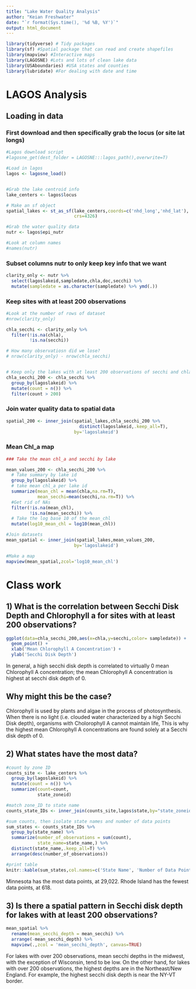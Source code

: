 ```yaml
---
title: "Lake Water Quality Analysis"
author: "Keian Freshwater"
date: "`r format(Sys.time(), '%d %B, %Y')`"
output: html_document
---
```




```r
library(tidyverse) # Tidy packages
library(sf) #Spatial package that can read and create shapefiles 
library(mapview) #Interactive maps
library(LAGOSNE) #Lots and lots of clean lake data
library(USAboundaries) #USA states and counties
library(lubridate) #For dealing with date and time
```


# LAGOS Analysis


## Loading in data


### First download and then specifically grab the locus (or site lat longs)
```r
#Lagos download script
#lagosne_get(dest_folder = LAGOSNE:::lagos_path(),overwrite=T)

#Load in lagos
lagos <- lagosne_load()


#Grab the lake centroid info
lake_centers <- lagos$locus

# Make an sf object 
spatial_lakes <- st_as_sf(lake_centers,coords=c('nhd_long','nhd_lat'),
                          crs=4326)

#Grab the water quality data
nutr <- lagos$epi_nutr

#Look at column names
#names(nutr)
```

### Subset columns nutr to only keep key info that we want


```r
clarity_only <- nutr %>%
  select(lagoslakeid,sampledate,chla,doc,secchi) %>%
  mutate(sampledate = as.character(sampledate) %>% ymd(.))

```


### Keep sites with at least 200 observations 

```r

#Look at the number of rows of dataset
#nrow(clarity_only)

chla_secchi <- clarity_only %>%
  filter(!is.na(chla),
         !is.na(secchi))

# How many observatiosn did we lose?
# nrow(clarity_only) - nrow(chla_secchi)


# Keep only the lakes with at least 200 observations of secchi and chla
chla_secchi_200 <- chla_secchi %>%
  group_by(lagoslakeid) %>%
  mutate(count = n()) %>%
  filter(count > 200)

```


### Join water quality data to spatial data

```r
spatial_200 <- inner_join(spatial_lakes,chla_secchi_200 %>%
                            distinct(lagoslakeid,.keep_all=T),
                          by='lagoslakeid')

```

### Mean Chl_a map

```r
### Take the mean chl_a and secchi by lake

mean_values_200 <- chla_secchi_200 %>%
  # Take summary by lake id
  group_by(lagoslakeid) %>%
  # take mean chl_a per lake id
  summarize(mean_chl = mean(chla,na.rm=T),
            mean_secchi=mean(secchi,na.rm=T)) %>%
  #Get rid of NAs
  filter(!is.na(mean_chl),
         !is.na(mean_secchi)) %>%
  # Take the log base 10 of the mean_chl
  mutate(log10_mean_chl = log10(mean_chl))

#Join datasets
mean_spatial <- inner_join(spatial_lakes,mean_values_200,
                          by='lagoslakeid') 

#Make a map
mapview(mean_spatial,zcol='log10_mean_chl')
```


# Class work

## 1) What is the correlation between Secchi Disk Depth and Chlorophyll a for sites with at least 200 observations?

```r
ggplot(data=chla_secchi_200,aes(x=chla,y=secchi,color= sampledate)) +
  geom_point() +
  xlab('Mean Chlorophyll A Concentration') +
  ylab('Secchi Disk Depth')
```

  
In general, a high secchi disk depth is correlated to virtually 0 mean Chlorophyll A concentration; the mean Chlorophyll A concentration is highest at secchi disk depth of 0.

## Why might this be the case? 

Chlorophyll is used by plants and algae in the process of photosynthesis. When there is no light (i.e. clouded water characterized by a high Secchi Disk depth), organisms with Cholorophyll A cannot maintain life, This is why the highest mean Chlorophyll A concentrations are found solely at a Secchi disk depth of 0.

## 2) What states have the most data? 

```r

#count by zone ID
counts_site <- lake_centers %>%
  group_by(lagoslakeid) %>%
  mutate(count = n()) %>%
  summarize(count=count,
            state_zoneid)

#match zone_ID to state name
counts_state_IDs <- inner_join(counts_site,lagos$state,by="state_zoneid")

#sum counts, then isolate state names and number of data points
sum_states <- counts_state_IDs %>%
  group_by(state_name) %>%
  summarize(number_of_observations = sum(count),
            state_name=state_name,) %>%
  distinct(state_name,.keep_all=T) %>%
  arrange(desc(number_of_observations))

#print table
knitr::kable(sum_states,col.names=c('State Name', 'Number of Data Points'))
```


     
Minnesota has the most data points, at 29,022. Rhode Island has the fewest data points, at 618.
  
## 3) Is there a spatial pattern in Secchi disk depth for lakes with at least 200 observations?

```r
mean_spatial %>%
  rename(mean_secchi_depth = mean_secchi) %>%
  arrange(-mean_secchi_depth) %>%
  mapview(.,zcol = 'mean_secchi_depth', canvas=TRUE)
```


For lakes with over 200 observations, mean secchi depths in the midwest, with the exception of Wisconsin, tend to be low. On the other hand, for lakes with over 200 observations, the highest depths are in the Northeast/New England. For example, the highest secchi disk depth is near the NY-VT border.
